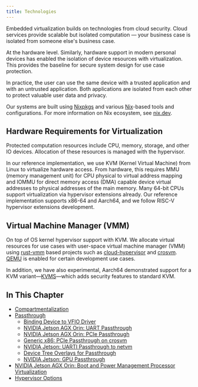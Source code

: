 ```yaml
---
title: Technologies
---
```


Embedded virtualization builds on technologies from cloud security. Cloud services provide scalable but isolated computation — your business case is isolated from someone else's business case.

At the hardware level. Similarly, hardware support in modern personal devices has enabled the isolation of device resources with virtualization. This provides the baseline for secure system design for use case protection.

In practice, the user can use the same device with a trusted application and with an untrusted application. Both applications are isolated from each other to protect valuable user data and privacy.

Our systems are built using [Nixpkgs](https://github.com/NixOS/nixpkgs) and various [Nix](https://nixos.org/guides/nix-language.html)-based tools and configurations. For more information on Nix ecosystem, see [nix.dev](https://nix.dev/).

## Hardware Requirements for Virtualization

Protected computation resources include CPU, memory, storage, and other IO devices. Allocation of these resources is managed with the hypervisor.

In our reference implementation, we use KVM (Kernel Virtual Machine) from Linux to virtualize hardware access. From hardware, this requires MMU (memory management unit) for CPU physical to virtual address mapping and IOMMU for direct memory access (DMA) capable device virtual addresses to physical addresses of the main memory. Many 64-bit CPUs support virtualization via hypervisor extensions already. Our reference implementation supports x86-64 and Aarch64, and we follow RISC-V hypervisor extensions development.

## Virtual Machine Manager (VMM)

On top of OS kernel hypervisor support with KVM. We allocate virtual resources for use cases with user-space virtual machine manager (VMM) using [rust-vmm](https://github.com/rust-vmm) based projects such as [cloud-hypervisor](https://github.com/cloud-hypervisor/cloud-hypervisor) and [crosvm](https://github.com/google/crosvm). [QEMU](https://www.qemu.org/) is enabled for certain development use cases.

In addition, we have also experimental, Aarch64 demonstrated support for a KVM variant—[KVMS](https://github.com/jkrh/kvms)—which adds security features to standard KVM.


## In This Chapter

- [Compartmentalization](/ghaf/dev/technologies/compartment)
- [Passthrough](/ghaf/dev/technologies/passthrough)
  - [Binding Device to VFIO Driver](/ghaf/dev/technologies/vfio)
  - [NVIDIA Jetson AGX Orin: UART Passthrough](/ghaf/dev/technologies/nvidia_agx_pt_uart)
  - [NVIDIA Jetson AGX Orin: PCIe Passthrough](/ghaf/dev/technologies/nvidia_agx_pt_pcie)
  - [Generic x86: PCIe Passthrough on crosvm](/ghaf/dev/technologies/x86_pcie_crosvm)
  - [NVIDIA Jetson: UARTI Passthrough to netvm](/ghaf/dev/technologies/nvidia_uarti_net_vm)
  - [Device Tree Overlays for Passthrough](/ghaf/dev/technologies/device_tree_overlays_pt)
  - [NVIDIA Jetson: GPU Passthrough](/ghaf/dev/technologies/nvidia_jetson_pt_gpu)
- [NVIDIA Jetson AGX Orin: Boot and Power Management Processor Virtualization](/ghaf/dev/technologies/nvidia_virtualization_bpmp)
- [Hypervisor Options](/ghaf/dev/technologies/hypervisor_options)
